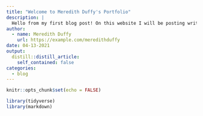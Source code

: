 ```yaml
---
title: "Welcome to Meredith Duffy's Portfolio"
description: |
  Hello from my first blog post! On this website I will be posting writing and graphics I've created for internships, classes, and organizations on campus.
author:
  - name: Meredith Duffy
    url: https://example.com/meredithduffy
date: 04-13-2021
output:
  distill::distill_article:
    self_contained: false
categories:
  - blog
---
```


```r
knitr::opts_chunk$set(echo = FALSE)

library(tidyverse)
library(markdown)
```



